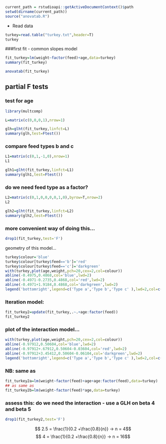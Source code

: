 ```r
current_path = rstudioapi::getActiveDocumentContext()$path
setwd(dirname(current_path))
source("anovatab.R")
```
- Read data 
```r
turkey=read.table("turkey.txt",header=T)
turkey
```
  
###first fit - common slopes model

```r
fit_turkey=lm(weight~factor(feed)+age,data=turkey)
summary(fit_turkey)

```
```r
anovatab(fit_turkey)

```
  
## partial F tests
### test for age
```r
library(multcomp)

```

```r
L=matrix(c(0,0,0,1),nrow=1)
```

```r
glh=glht(fit_turkey,linfct=L)
summary(glh,test=Ftest())
```
  
### compare feed types b and c

```r
L1=matrix(c(0,1,-1,0),nrow=1)
L1
```

```r
glh1=glht(fit_turkey,linfct=L1)
summary(glh1,test=Ftest())
```
  
### do we need feed type as a factor?
```r
L2=matrix(c(0,1,0,0,0,0,1,0),byrow=T,nrow=2)
L2
```

```r
glh2=glht(fit_turkey,linfct=L2)
summary(glh2,test=Ftest())
```
  
### more convenient way of doing this…
```r
drop1(fit_turkey,test='F')

```
geometry of this model…
```r
turkey$colour='blue'
turkey$colour[turkey$feed=='b']='red'
turkey$colour[turkey$feed=='c']='darkgreen'
with(turkey,plot(age,weight,pch=20,cex=2,col=colour))
abline(-0.4975,0.4868,col='blue',lwd=2)
abline(-0.4971-0.2735,0.4868,col='red',lwd=2)
abline(-0.4971+1.9184,0.4868,col='darkgreen',lwd=2)
legend('bottomright',legend=c('Type a','Type b','Type c' ),lwd=2,col=c('blue','red','darkgreen'))
```
  
### Iteration model:
```r
fit_turkey2=update(fit_turkey,.~.+age:factor(feed))
fit_turkey2
```


### plot of the interaction model…
```r
with(turkey,plot(age,weight,pch=20,cex=2,col=colour))
abline(-0.97912,0.50604,col='blue',lwd=2)
abline(-0.97912+.67912,0.50604-0.03604,col='red',lwd=2)
abline(-0.97912+3.45412,0.50604-0.06104,col='darkgreen',lwd=2)
legend('bottomright',legend=c('Type a','Type b','Type c' ),lwd=2,col=c('blue','red','darkgreen'))
```
  

### NB: same as
```r
fit_turkey2a=lm(weight~factor(feed)+age+age:factor(feed),data=turkey)
## as same as 
fit_turkey2b=lm(weight~factor(feed)*age,data=turkey)
```


### assess this: do we need the interaction - use a GLH on beta 4 and beta 5
```r
drop1(fit_turkey2,test='F')
```

$$ 2.5 = \frac{1}{0.2 +\frac{0.8}{n}} -> n = 4$$
$$ 4 = \frac{1}{0.2 +\frac{0.8}{n}} -> n = 16$$
